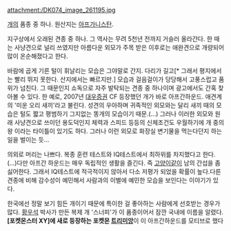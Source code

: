 attachment:/DK074_image_261195.jpg

[[개]]의 품종 중 하나. 원산지는 [[아프가니스탄]].

지구상에서 오래된 견종 중 하나. 그 역사는 무려 5천년 전까지 거슬러 올라간다.
한 때는 사냥견으로 널리 쓰였지만 아름다운 외모가 주목 받은 이후로는 애완견으로 개량되어 많이 온순해졌다고 한다.

바람에 곱게 기른 털이 휘날리는 모습은 그야말로 간지. 다리가 길고[* 그래서 평지에서는 빨리 뛰지 못한다. 산지에서는 빠르지만.] 모습과 걸음걸이가 당당해서 고풍스럽고 품위가 넘친다. 그 때문인지 쇼독으로 자주 발탁되는 견종 중 하나이며 광고에서도 간혹 찾아볼 수 있다. 한 예로, 2007년 [[대우증권]] CF 등장했던 개가 바로 아프간하운드.
애견계의 '미운 오리 새끼'라고 불린다. 성견의 우아하며 귀족적인 외모와는 달리 새끼 때의 모습은 털도 짧고 평범하기 그지없는 똥개의 모습이기 때문.(…)
그러나 이러한 외모와 원래 사냥견으로 쓰이던 용도덕인지 체력과 스피드 등등의 신체조건도 우월하기에 개 중의 왕 이라는 타이틀이 있기도 하다.  
그러나 이런 외모로 화장실 변기물을 먹는다던지 하는 일을 벌이는 듯...

의외로 머리는 나쁘다. 복종 훈련 테스트와 IQ테스트에서 최하위를 차지했다고 한다.(…)다만 아프간 하운드는 매우 독립적인 생활을 즐긴다. 즉 [[고양이]]같이 남의 간섭을 좀 싫어한다. 그래서 IQ테스트에 적극적이지 않아서 다소 저평가 되었을 확률이 높다.다른 견종에 비해 감수성이 예민해서 사람과의 이별에 예민한 모습을 보인다는 이야기가 있다.

한국에선 정말 보기 힘든 개이기 때문에 특이한 걸 좋아하는 사람에게 선호받는 경우가 많다. 
[[황우석]] 박사가 만든 복제 개 '스너피'가 이 품종이어서 잠깐 국내에 이름을 알렸다.
'''[포켓몬스터 XY]에 새로 등장하는 포켓몬 [[트리미앙]]'''이 이 아프간하운드를 모티브로 했다
